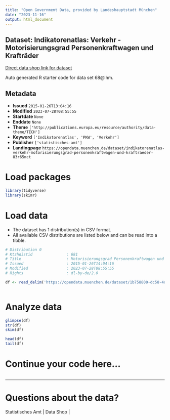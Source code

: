 ```yaml
---
title: "Open Government Data, provided by Landeshauptstadt München"
date: "2023-11-16"
output: html_document
---
```


## Dataset: Indikatorenatlas: Verkehr - Motorisierungsgrad Personenkraftwagen und Krafträder

[Direct data shop link for dataset](https://opendata.muenchen.de/dataset/indikatorenatlas-verkehr-motorisierungsgrad-personenkraftwagen-und-kraftraeder-83r65mct)

Auto generated R starter code for data set 68@lhm.

## Metadata

- **Issued** `2015-01-26T13:04:16`
- **Modified** `2023-07-28T08:55:55`
- **Startdate** `None`
- **Enddate** `None`
- **Theme** `['http://publications.europa.eu/resource/authority/data-theme/TECH']`
- **Keyword** `['Indikatorenatlas', 'PKW', 'Verkehr']`
- **Publisher** `['statistisches-amt']`
- **Landingpage** `https://opendata.muenchen.de/dataset/indikatorenatlas-verkehr-motorisierungsgrad-personenkraftwagen-und-kraftraeder-83r65mct`


# Load packages

```r

library(tidyverse)
library(skimr)

```

# Load data

-   The dataset has 1 distribution(s) in CSV format.
-   All available CSV distributions are listed below and can be read into a tibble.

```r

# Distribution 0
# Ktzhdistid               : 681
# Title                    : Motorisierungsgrad Personenkraftwagen und Krafträder
# Issued                   : 2015-01-26T14:04:16
# Modified                 : 2023-07-28T08:55:55
# Rights                   : dl-by-de/2.0

df <- read_delim('https://opendata.muenchen.de/dataset/1b758800-dc58-4da3-94ef-ae6c819759f7/resource/27e387c8-63e9-4b62-bdc8-704cb71ca64d/download/indikat_verkehr_motorisierungsgrad_personenkraftwagen_und_kraftraeder_240723.csv')



```

# Analyze data

```r

glimpse(df)
str(df)
skim(df)

head(df)
tail(df)

```

# Continue your code here...

```r

```

------------------------------------------------------------------------

# Questions about the data?

Statistisches Amt | Data Shop | 
